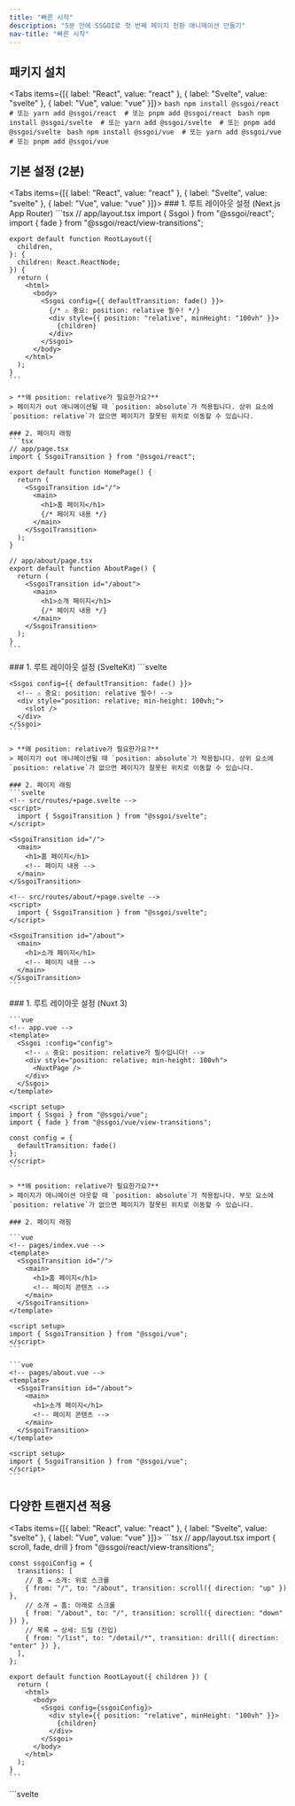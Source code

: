 ```yaml
---
title: "빠른 시작"
description: "5분 안에 SSGOI로 첫 번째 페이지 전환 애니메이션 만들기"
nav-title: "빠른 시작"
---
```


## 패키지 설치

<Tabs items={[{ label: "React", value: "react" }, { label: "Svelte", value: "svelte" }, { label: "Vue", value: "vue" }]}>
  <TabPanel value="react">
    ```bash
    npm install @ssgoi/react 
    # 또는 yarn add @ssgoi/react 
    # 또는 pnpm add @ssgoi/react
    ```
  </TabPanel>
  <TabPanel value="svelte">
    ```bash
    npm install @ssgoi/svelte 
    # 또는 yarn add @ssgoi/svelte 
    # 또는 pnpm add @ssgoi/svelte
    ```
  </TabPanel>
  <TabPanel value="vue">
    ```bash
    npm install @ssgoi/vue 
    # 또는 yarn add @ssgoi/vue 
    # 또는 pnpm add @ssgoi/vue
    ```
  </TabPanel>
</Tabs>

## 기본 설정 (2분)

<Tabs items={[{ label: "React", value: "react" }, { label: "Svelte", value: "svelte" }, { label: "Vue", value: "vue" }]}>
  <TabPanel value="react">
    ### 1. 루트 레이아웃 설정 (Next.js App Router)
    ```tsx
    // app/layout.tsx
    import { Ssgoi } from "@ssgoi/react";
    import { fade } from "@ssgoi/react/view-transitions";

    export default function RootLayout({
      children,
    }: {
      children: React.ReactNode;
    }) {
      return (
        <html>
          <body>
            <Ssgoi config={{ defaultTransition: fade() }}>
              {/* ⚠️ 중요: position: relative 필수! */}
              <div style={{ position: "relative", minHeight: "100vh" }}>
                {children}
              </div>
            </Ssgoi>
          </body>
        </html>
      );
    }
    ```
    
    > **왜 position: relative가 필요한가요?**
    > 페이지가 out 애니메이션될 때 `position: absolute`가 적용됩니다. 상위 요소에 `position: relative`가 없으면 페이지가 잘못된 위치로 이동할 수 있습니다.
    
    ### 2. 페이지 래핑
    ```tsx
    // app/page.tsx
    import { SsgoiTransition } from "@ssgoi/react";

    export default function HomePage() {
      return (
        <SsgoiTransition id="/">
          <main>
            <h1>홈 페이지</h1>
            {/* 페이지 내용 */}
          </main>
        </SsgoiTransition>
      );
    }

    // app/about/page.tsx
    export default function AboutPage() {
      return (
        <SsgoiTransition id="/about">
          <main>
            <h1>소개 페이지</h1>
            {/* 페이지 내용 */}
          </main>
        </SsgoiTransition>
      );
    }
    ```
  </TabPanel>
  
  <TabPanel value="svelte">
    ### 1. 루트 레이아웃 설정 (SvelteKit)
    ```svelte
    <!-- src/routes/+layout.svelte -->
    <script>
      import { Ssgoi } from "@ssgoi/svelte";
      import { fade } from "@ssgoi/svelte/view-transitions";
    </script>

    <Ssgoi config={{ defaultTransition: fade() }}>
      <!-- ⚠️ 중요: position: relative 필수! -->
      <div style="position: relative; min-height: 100vh;">
        <slot />
      </div>
    </Ssgoi>
    ```
    
    > **왜 position: relative가 필요한가요?**
    > 페이지가 out 애니메이션될 때 `position: absolute`가 적용됩니다. 상위 요소에 `position: relative`가 없으면 페이지가 잘못된 위치로 이동할 수 있습니다.
    
    ### 2. 페이지 래핑
    ```svelte
    <!-- src/routes/+page.svelte -->
    <script>
      import { SsgoiTransition } from "@ssgoi/svelte";
    </script>

    <SsgoiTransition id="/">
      <main>
        <h1>홈 페이지</h1>
        <!-- 페이지 내용 -->
      </main>
    </SsgoiTransition>

    <!-- src/routes/about/+page.svelte -->
    <script>
      import { SsgoiTransition } from "@ssgoi/svelte";
    </script>

    <SsgoiTransition id="/about">
      <main>
        <h1>소개 페이지</h1>
        <!-- 페이지 내용 -->
      </main>
    </SsgoiTransition>
    ```
  </TabPanel>
  <TabPanel value="vue">
    ### 1. 루트 레이아웃 설정 (Nuxt 3)

    ```vue
    <!-- app.vue -->
    <template>
      <Ssgoi :config="config">
        <!-- ⚠️ 중요: position: relative가 필수입니다! -->
        <div style="position: relative; min-height: 100vh">
          <NuxtPage />
        </div>
      </Ssgoi>
    </template>

    <script setup>
    import { Ssgoi } from "@ssgoi/vue";
    import { fade } from "@ssgoi/vue/view-transitions";

    const config = {
      defaultTransition: fade()
    };
    </script>
    ```

    > **왜 position: relative가 필요한가요?**
    > 페이지가 애니메이션 아웃할 때 `position: absolute`가 적용됩니다. 부모 요소에 `position: relative`가 없으면 페이지가 잘못된 위치로 이동할 수 있습니다.

    ### 2. 페이지 래핑

    ```vue
    <!-- pages/index.vue -->
    <template>
      <SsgoiTransition id="/">
        <main>
          <h1>홈 페이지</h1>
          <!-- 페이지 콘텐츠 -->
        </main>
      </SsgoiTransition>
    </template>

    <script setup>
    import { SsgoiTransition } from "@ssgoi/vue";
    </script>
    ```

    ```vue
    <!-- pages/about.vue -->
    <template>
      <SsgoiTransition id="/about">
        <main>
          <h1>소개 페이지</h1>
          <!-- 페이지 콘텐츠 -->
        </main>
      </SsgoiTransition>
    </template>

    <script setup>
    import { SsgoiTransition } from "@ssgoi/vue";
    </script>
    ```

  </TabPanel>
</Tabs>

## 다양한 트랜지션 적용

<Tabs items={[{ label: "React", value: "react" }, { label: "Svelte", value: "svelte" }, { label: "Vue", value: "vue" }]}>
  <TabPanel value="react">
    ```tsx
    // app/layout.tsx
    import { scroll, fade, drill } from "@ssgoi/react/view-transitions";

    const ssgoiConfig = {
      transitions: [
        // 홈 → 소개: 위로 스크롤
        { from: "/", to: "/about", transition: scroll({ direction: "up" }) },
        // 소개 → 홈: 아래로 스크롤
        { from: "/about", to: "/", transition: scroll({ direction: "down" }) },
        // 목록 → 상세: 드릴 (진입)
        { from: "/list", to: "/detail/*", transition: drill({ direction: "enter" }) },
      ],
    };

    export default function RootLayout({ children }) {
      return (
        <html>
          <body>
            <Ssgoi config={ssgoiConfig}>
              <div style={{ position: "relative", minHeight: "100vh" }}>
                {children}
              </div>
            </Ssgoi>
          </body>
        </html>
      );
    }
    ```
  </TabPanel>
  <TabPanel value="svelte">
    ```svelte
    <!-- src/routes/+layout.svelte -->
    <script>
      import { Ssgoi } from "@ssgoi/svelte";
      import { scroll, fade, drill } from "@ssgoi/svelte/view-transitions";

      const ssgoiConfig = {
        transitions: [
          // 홈 → 소개: 위로 스크롤
          { from: "/", to: "/about", transition: scroll({ direction: "up" }) },
          // 소개 → 홈: 아래로 스크롤
          { from: "/about", to: "/", transition: scroll({ direction: "down" }) },
          // 목록 → 상세: 드릴 (진입)
          { from: "/list", to: "/detail/*", transition: drill({ direction: "enter" }) },
        ],
      };
    </script>

    <Ssgoi config={ssgoiConfig}>
      <div style="position: relative; min-height: 100vh;">
        <slot />
      </div>
    </Ssgoi>
    ```
  </TabPanel>
  <TabPanel value="vue">
    ```vue
    <!-- app.vue -->
    <template>
      <Ssgoi :config="ssgoiConfig">
        <div style="position: relative; min-height: 100vh">
          <NuxtPage />
        </div>
      </Ssgoi>
    </template>

    <script setup>
    import { Ssgoi } from "@ssgoi/vue";
    import { scroll, fade, drill } from "@ssgoi/vue/view-transitions";

    const ssgoiConfig = {
      transitions: [
        // 홈 → 소개: 위로 스크롤
        { from: "/", to: "/about", transition: scroll({ direction: "up" }) },
        // 소개 → 홈: 아래로 스크롤
        { from: "/about", to: "/", transition: scroll({ direction: "down" }) },
        // 리스트 → 상세: 드릴 (진입)
        { from: "/list", to: "/detail/*", transition: drill({ direction: "enter" }) },
      ],
    };
    </script>
    ```

  </TabPanel>
</Tabs>

## 완성! 🎉

축하합니다! 이제 웹사이트에 네이티브 앱 같은 페이지 전환이 적용되었습니다.

